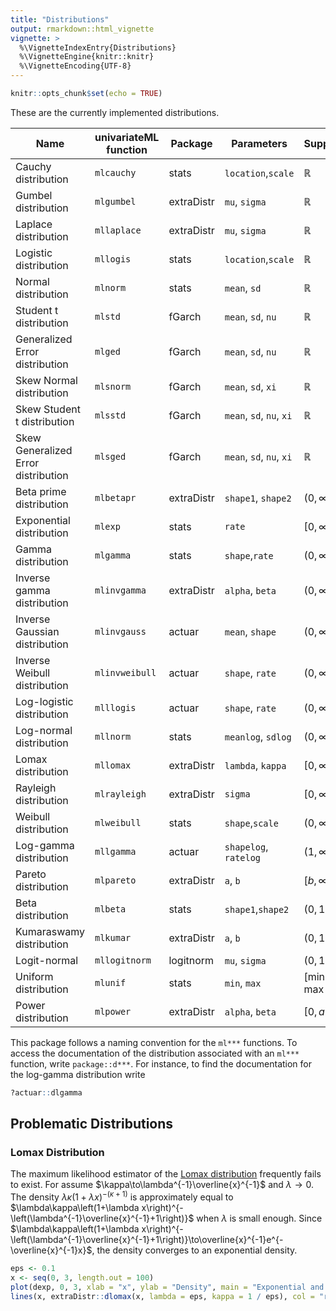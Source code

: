 ```yaml
---
title: "Distributions"
output: rmarkdown::html_vignette
vignette: >
  %\VignetteIndexEntry{Distributions}
  %\VignetteEngine{knitr::knitr}
  %\VignetteEncoding{UTF-8}
---
```


```r
knitr::opts_chunk$set(echo = TRUE)
```

These are the currently implemented distributions. 

| Name                                | univariateML function  | Package    | Parameters               | Support        | 
| ----------------------------------- | ---------------------- | ---------- | ------------------------ | -------------- | 
| Cauchy distribution                 | `mlcauchy`             | stats      | `location`,`scale`       | $\mathbb{R}$   | 
| Gumbel distribution                 | `mlgumbel`             | extraDistr | `mu`, `sigma`            | $\mathbb{R}$   | 
| Laplace distribution                | `mllaplace`            | extraDistr | `mu`, `sigma`            | $\mathbb{R}$   | 
| Logistic distribution               | `mllogis`              | stats      | `location`,`scale`       | $\mathbb{R}$   | 
| Normal distribution                 | `mlnorm`               | stats      | `mean`, `sd`             | $\mathbb{R}$   | 
| Student t distribution              | `mlstd`                | fGarch     | `mean`, `sd`, `nu`       | $\mathbb{R}$   | 
| Generalized Error distribution      | `mlged`                | fGarch     | `mean`, `sd`, `nu`       | $\mathbb{R}$   | 
| Skew Normal distribution            | `mlsnorm`              | fGarch     | `mean`, `sd`, `xi`       | $\mathbb{R}$   | 
| Skew Student t distribution         | `mlsstd`               | fGarch     | `mean`, `sd`, `nu`, `xi` | $\mathbb{R}$   | 
| Skew Generalized Error distribution | `mlsged`               | fGarch     | `mean`, `sd`, `nu`, `xi` | $\mathbb{R}$   | 
| Beta prime distribution             | `mlbetapr`             | extraDistr | `shape1`, `shape2`       | $(0, \infty)$  |
| Exponential distribution            | `mlexp`                | stats      | `rate`                   | $[0, \infty)$  | 
| Gamma distribution                  | `mlgamma`              | stats      | `shape`,`rate`           | $(0, \infty)$  | 
| Inverse gamma distribution          | `mlinvgamma`           | extraDistr | `alpha`, `beta`          | $(0, \infty)$  |
| Inverse Gaussian distribution       | `mlinvgauss`           | actuar     | `mean`, `shape`          | $(0, \infty)$  |
| Inverse Weibull distribution        | `mlinvweibull`         | actuar     | `shape`, `rate`          | $(0, \infty)$  |
| Log-logistic distribution           | `mlllogis`             | actuar     | `shape`, `rate`          | $(0, \infty)$  |
| Log-normal distribution             | `mllnorm`              | stats      | `meanlog`, `sdlog`       | $(0, \infty)$  |
| Lomax distribution                  | `mllomax`              | extraDistr | `lambda`, `kappa`        | $[0, \infty)$  | 
| Rayleigh distribution               | `mlrayleigh`           | extraDistr | `sigma`                  | $[0, \infty)$  | 
| Weibull distribution                | `mlweibull`            | stats      | `shape`,`scale`          | $(0, \infty)$  |
| Log-gamma distribution              | `mllgamma`             | actuar     | `shapelog`, `ratelog`    | $(1, \infty)$  |
| Pareto distribution                 | `mlpareto`             | extraDistr | `a`, `b`                 | $[b, \infty)$  |
| Beta distribution                   | `mlbeta`               | stats      | `shape1`,`shape2`        | $(0, 1)$       |
| Kumaraswamy distribution            | `mlkumar`              | extraDistr | `a`, `b`                 | $(0, 1)$       |
| Logit-normal                        | `mllogitnorm`          | logitnorm  | `mu`, `sigma`            | $(0, 1)$       |
| Uniform distribution                | `mlunif`               | stats      | `min`, `max`             | $[\min, \max]$ |
| Power distribution                  | `mlpower`              | extraDistr | `alpha`, `beta`          | $[0, a)$       |


This package follows a naming convention for the `ml***` functions. To access the
documentation of the distribution associated with an `ml***` function, write `package::d***`. 
For instance, to find the documentation for the log-gamma distribution write

```r
?actuar::dlgamma
```

## Problematic Distributions
### Lomax Distribution
The maximum likelihood estimator of the [Lomax distribution](https://en.wikipedia.org/wiki/Lomax_distribution) frequently fails to 
exist. For assume $\kappa\to\lambda^{-1}\overline{x}^{-1}$ and $\lambda\to0$. The density $\lambda\kappa\left(1+\lambda x\right)^{-\left(\kappa+1\right)}$
is approximately equal to $\lambda\kappa\left(1+\lambda x\right)^{-\left(\lambda^{-1}\overline{x}^{-1}+1\right)}$
when $\lambda$ is small enough. Since $\lambda\kappa\left(1+\lambda x\right)^{-\left(\lambda^{-1}\overline{x}^{-1}+1\right)}\to\overline{x}^{-1}e^{-\overline{x}^{-1}x}$,
the density converges to an exponential density. 

```r
eps <- 0.1
x <- seq(0, 3, length.out = 100)
plot(dexp, 0, 3, xlab = "x", ylab = "Density", main = "Exponential and Lomax")
lines(x, extraDistr::dlomax(x, lambda = eps, kappa = 1 / eps), col = "red")
```
